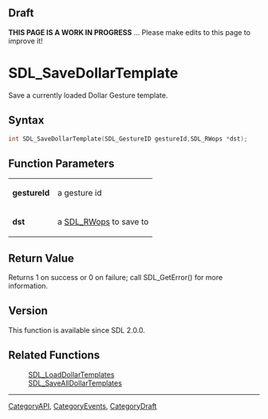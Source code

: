 
== Draft ==


'''THIS PAGE IS A WORK IN PROGRESS''' ... Please make edits to this page to improve it!



<!-- #*^*^*^*^*See https://wiki.libsdl.org/SGFunctions for details on editing this page*^*^*^*^* -->


= SDL_SaveDollarTemplate =

Save a currently loaded Dollar Gesture template.

== Syntax ==

<syntaxhighlight lang='c'>
int SDL_SaveDollarTemplate(SDL_GestureID gestureId,SDL_RWops *dst);
</syntaxhighlight>

== Function Parameters ==

{|
|'''gestureId'''
|a gesture id
|-
|'''dst'''
|a [[SDL_RWops]] to save to
|}

== Return Value ==

Returns 1 on success or 0 on failure; call SDL_GetError() for more
information.



== Version ==

This function is available since SDL 2.0.0.



== Related Functions ==

:[[SDL_LoadDollarTemplates]]
:[[SDL_SaveAllDollarTemplates]]

----
[[CategoryAPI]], [[CategoryEvents]], [[CategoryDraft]]
<!-- #See the Style Guide for instructions on editing the footer. -->


